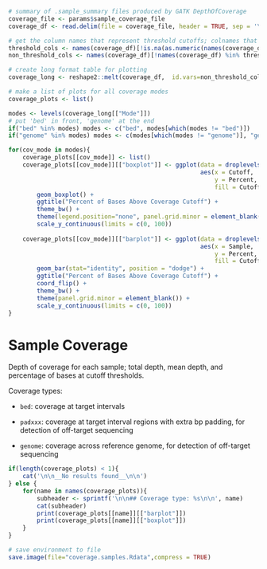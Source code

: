 ```r
# summary of .sample_summary files produced by GATK DepthOfCoverage
coverage_file <- params$sample_coverage_file
coverage_df <- read.delim(file = coverage_file, header = TRUE, sep = '\t', check.names = FALSE)

# get the column names that represent threshold cutoffs; colnames that are plain numeric values
threshold_cols <- names(coverage_df)[!is.na(as.numeric(names(coverage_df)))]
non_threshold_cols <- names(coverage_df)[!names(coverage_df) %in% threshold_cols]

# create long format table for plotting
coverage_long <- reshape2::melt(coverage_df,  id.vars=non_threshold_cols, variable.name="Cutoff", value.name="Percent")
```

```r
# make a list of plots for all coverage modes
coverage_plots <- list()

modes <- levels(coverage_long[["Mode"]])
# put 'bed' in front, 'genome' at the end
if("bed" %in% modes) modes <- c("bed", modes[which(modes != "bed")])
if("genome" %in% modes) modes <- c(modes[which(modes != "genome")], "genome")

for(cov_mode in modes){
    coverage_plots[[cov_mode]] <- list()
    coverage_plots[[cov_mode]][["boxplot"]] <- ggplot(data = droplevels(coverage_long[coverage_long[["Mode"]] == cov_mode, ]), 
                                                      aes(x = Cutoff, 
                                                          y = Percent, 
                                                          fill = Cutoff)) + 
        geom_boxplot() + 
        ggtitle("Percent of Bases Above Coverage Cutoff") + 
        theme_bw() +
        theme(legend.position="none", panel.grid.minor = element_blank()) +
        scale_y_continuous(limits = c(0, 100))
    
    coverage_plots[[cov_mode]][["barplot"]] <- ggplot(data = droplevels(coverage_long[coverage_long[["Mode"]] == cov_mode, ]), 
                                                      aes(x = Sample, 
                                                          y = Percent, 
                                                          fill = Cutoff)) +
        geom_bar(stat="identity", position = "dodge") + 
        ggtitle("Percent of Bases Above Coverage Cutoff") + 
        coord_flip() + 
        theme_bw() +
        theme(panel.grid.minor = element_blank()) +
        scale_y_continuous(limits = c(0, 100))
}

```

# Sample Coverage

Depth of coverage for each sample; total depth, mean depth, and percentage of bases at cutoff thresholds.

Coverage types:

- `bed`: coverage at target intervals

- `padxxx`: coverage at target interval regions with extra bp padding, for detection of off-target sequencing

- `genome`: coverage across reference genome, for detection of off-target sequencing

```r
if(length(coverage_plots) < 1){
    cat('\n\n__No results found__\n\n')
} else {
    for(name in names(coverage_plots)){
        subheader <- sprintf('\n\n## Coverage type: %s\n\n', name)
        cat(subheader)
        print(coverage_plots[[name]][["barplot"]])
        print(coverage_plots[[name]][["boxplot"]])
    }
}

```

```r
# save environment to file
save.image(file="coverage.samples.Rdata",compress = TRUE)
```
